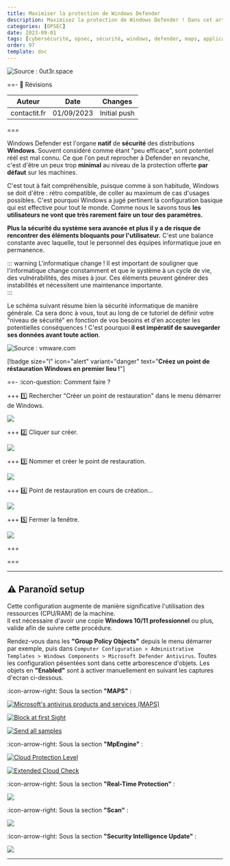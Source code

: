 ```yaml
---
title: Maximiser la protection de Windows Defender
description: Maximisez la protection de Windows Defender ! Dans cet article nous verrons la configuration que j'utilise pour augmenter les capacitiés de windows defender et ses différents modules.
categories: [OPSEC]
date: 2023-09-01
tags: [cybersécurité, opsec, sécurité, windows, defender, maps, application, guard]
order: 97
template: doc
---
```


![Source : 0ut3r.space](../../../../assets/opsec/maximiser_protection_windows_defender/defender.webp)

==- :wrench: Révisions

Auteur | Date | Changes
--- | --- | ---
contactit.fr | 01/09/2023 | Initial push

===

Windows Defender est l'organe **natif** de **sécurité** des distributions **Windows**. Souvent considéré comme étant "peu efficace", sont potentiel réél est mal connu. Ce que l'on peut reprocher à Defender en revanche, c'est d'être un peux trop **minimal** au niveau de la protection offerte **par défaut** sur les machines.  

C'est tout à fait compréhensible, puisque comme à son habitude, Windows se doit d'être : rétro compatible, de coller au maximum de cas d'usages possibles. C'est pourquoi Windows a jugé pertinent la configuration basique qui est effective pour tout le monde. Comme nous le savons tous **les utilisateurs ne vont que très rarement faire un tour des paramètres.**  

**Plus la sécurité du système sera avancée et plus il y a de risque de rencontrer des éléments bloquants pour l'utilisateur.** C'est une balance constante avec laquelle, tout le personnel des équipes informatique joue en permanence.  

::: warning L'informatique change !
Il est important de souligner que l'informatique change constamment et que le système à un cycle de vie, des vulnérabilités, des mises à jour. Ces éléments peuvent générer des instabilités et nécessitent une maintenance importante.    
::: 

Le schéma suivant résume bien la sécurité informatique de manière générale. Ca sera donc à vous, tout au long de ce tutoriel de définir votre "niveau de sécurité" en fonction de vos besoins et d'en accepter les potentielles conséquences ! C'est pourquoi **il est impératif de sauvegarder ses données avant toute action**.

![Source : vmware.com](../../../../assets/opsec/maximiser_protection_windows_defender/conveniancevssec.webp)

[!badge size="l" icon="alert" variant="danger" text="**Créez un point de réstauration Windows en premier lieu !**"]

==- :icon-question: Comment faire ?

+++ :one: Rechercher "Créer un point de restauration" dans le menu démarrer de Windows.

[![](../../../../assets/opsec/maximiser_protection_windows_defender/pointderestauration.png)](../../../../assets/opsec/maximiser_protection_windows_defender/pointderestauration.png)

+++ :two: Cliquer sur créer.

[![](../../../../assets/opsec/maximiser_protection_windows_defender/creer.png)](../../../../assets/opsec/maximiser_protection_windows_defender/creer.png)

+++ :three: Nommer et créer le point de restauration.

[![](../../../../assets/opsec/maximiser_protection_windows_defender/nom.png)](../../../../assets/opsec/maximiser_protection_windows_defender/nom.png)

+++ :four: Point de restauration en cours de création...

[![](../../../../assets/opsec/maximiser_protection_windows_defender/progressbar.png)](../../../../assets/opsec/maximiser_protection_windows_defender/progressbar.png)

+++ :five: Fermer la fenêtre.

[![](../../../../assets/opsec/maximiser_protection_windows_defender/finished.png)](../../../../assets/opsec/maximiser_protection_windows_defender/finished.png)

+++

===

---

## ⚠️ Paranoïd setup

Cette configuration augmente de manière significative l'utilisation des ressources (CPU/RAM) de la machine.  
Il est nécessaire d'avoir une copie **Windows 10/11 professionnel** ou plus, valide afin de suivre cette procédure.  

Rendez-vous dans les **"Group Policy Objects"** depuis le menu démarrer par exemple, puis dans `Computer Configuration > Administrative Templates > Windows Components > Microsoft Defender Antivirus`. Toutes les configuration pésentées sont dans cette arborescence d'objets. Les objets en **"Enabled"** sont à activer manuellement en suivant les captures d'ecran ci-dessous.  

:icon-arrow-right: Sous la section **"MAPS"** :  

[![Microsoft's antivirus products and services (MAPS)](../../../../assets/opsec/maximiser_protection_windows_defender/MAPS.png)](../../../../assets/opsec/maximiser_protection_windows_defender/MAPS.png)

[![Block at first Sight](../../../../assets/opsec/maximiser_protection_windows_defender/blockatfirst.png)](../../../../assets/opsec/maximiser_protection_windows_defender/blockatfirst.png)

[![Send all samples](../../../../assets/opsec/maximiser_protection_windows_defender/sendallsamples.png)](../../../../assets/opsec/maximiser_protection_windows_defender/sendallsamples.png)

:icon-arrow-right: Sous la section **"MpEngine"** :  

[![Cloud Protection Level](../../../../assets/opsec/maximiser_protection_windows_defender/cloudprotectionlevel.png)](../../../../assets/opsec/maximiser_protection_windows_defender/cloudprotectionlevel.png)

[![Extended Cloud Check](../../../../assets/opsec/maximiser_protection_windows_defender/extendeddcloudcheck.png)](../../../../assets/opsec/maximiser_protection_windows_defender/extendeddcloudcheck.png)

:icon-arrow-right: Sous la section **"Real-Time Protection"** :  

[![](../../../../assets/opsec/maximiser_protection_windows_defender/realtimeprotection.png)](../../../../assets/opsec/maximiser_protection_windows_defender/realtimeprotection.png)

:icon-arrow-right: Sous la section **"Scan"** :  

[![](../../../../assets/opsec/maximiser_protection_windows_defender/scan.png)](../../../../assets/opsec/maximiser_protection_windows_defender/scan.png)

:icon-arrow-right: Sous la section **"Security Intelligence Update"** :  

[![](../../../../assets/opsec/maximiser_protection_windows_defender/intelupdates.png)](../../../../assets/opsec/maximiser_protection_windows_defender/intelupdates.png)


---